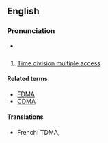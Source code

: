 ==English==
{{wikipedia}}

===Pronunciation===
* {{audio|en-us-TDMA.ogg|Audio (US)|lang=en}}

==={{abbreviation-old|en}}===
{{en-abbr}}

# [[time division multiple access|Time division multiple access]]

====Related terms====
* [[FDMA]]
* [[CDMA]]

====Translations====
{{trans-top|time division multiple access}}
* French: TDMA, {{t|fr|accès multiple à répartition dans le temps}}
{{trans-mid}}
{{trans-bottom}}